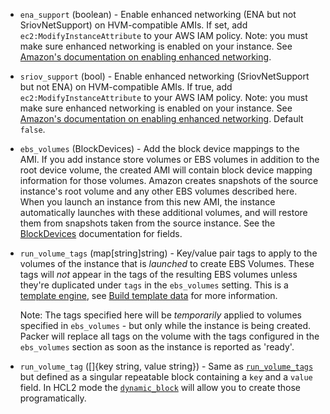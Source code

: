 <!-- Code generated from the comments of the Config struct in builder/amazon/ebsvolume/builder.go; DO NOT EDIT MANUALLY -->

- `ena_support` (boolean) - Enable enhanced networking (ENA but not SriovNetSupport) on
  HVM-compatible AMIs. If set, add `ec2:ModifyInstanceAttribute` to your
  AWS IAM policy. Note: you must make sure enhanced networking is enabled
  on your instance. See [Amazon's documentation on enabling enhanced
  networking](https://docs.aws.amazon.com/AWSEC2/latest/UserGuide/enhanced-networking.html#enabling_enhanced_networking).

- `sriov_support` (bool) - Enable enhanced networking (SriovNetSupport but not ENA) on
  HVM-compatible AMIs. If true, add `ec2:ModifyInstanceAttribute` to your
  AWS IAM policy. Note: you must make sure enhanced networking is enabled
  on your instance. See [Amazon's documentation on enabling enhanced
  networking](https://docs.aws.amazon.com/AWSEC2/latest/UserGuide/enhanced-networking.html#enabling_enhanced_networking).
  Default `false`.

- `ebs_volumes` (BlockDevices) - Add the block device mappings to the AMI. If you add instance store
  volumes or EBS volumes in addition to the root device volume, the
  created AMI will contain block device mapping information for those
  volumes. Amazon creates snapshots of the source instance's root volume
  and any other EBS volumes described here. When you launch an instance
  from this new AMI, the instance automatically launches with these
  additional volumes, and will restore them from snapshots taken from the
  source instance. See the [BlockDevices](#block-devices-configuration)
  documentation for fields.

- `run_volume_tags` (map[string]string) - Key/value pair tags to apply to the volumes of the instance that is
  *launched* to create EBS Volumes. These tags will *not* appear in the
  tags of the resulting EBS volumes unless they're duplicated under `tags`
  in the `ebs_volumes` setting. This is a [template
  engine](/docs/templates/legacy_json_templates/engine), see [Build template
  data](#build-template-data) for more information.
  
   Note: The tags specified here will be *temporarily* applied to volumes
  specified in `ebs_volumes` - but only while the instance is being
  created. Packer will replace all tags on the volume with the tags
  configured in the `ebs_volumes` section as soon as the instance is
  reported as 'ready'.

- `run_volume_tag` ([]{key string, value string}) - Same as [`run_volume_tags`](#run_volume_tags) but defined as a singular
  repeatable block containing a `key` and a `value` field. In HCL2 mode
  the
  [`dynamic_block`](/docs/templates/hcl_templates/expressions#dynamic-blocks)
  will allow you to create those programatically.
